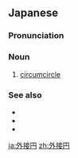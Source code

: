 {{also|外接圓|外接圆}}
==Japanese==
{{wikipedia|lang=ja}}
{{ja-kanjitab|がい|せつ|えん|yomi=o}}

===Pronunciation===
{{ja-pron|acc=4|y=o|がいせつえん}}

===Noun===
{{ja-noun|がいせつえん|hhira=ぐわいせつゑん|kyu=外接圓}}

# {{lb|ja|geometry|sort=かいせつえん'}} [[circumcircle]]

===See also===
* {{ja-r|外%心|がい%しん}}
* {{ja-r|内%接%円|ない%せつ%えん}}
* {{ja-r|傍%接%円|ぼう%せつ%えん}}

[[ja:外接円]]
[[zh:外接円]]